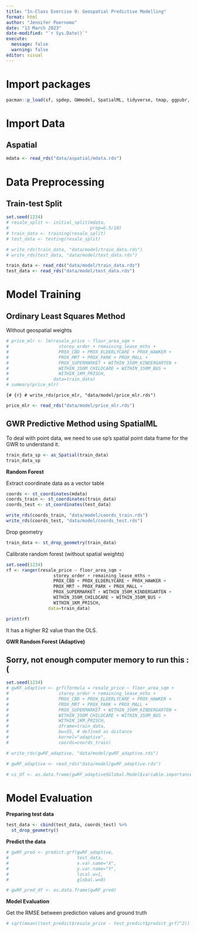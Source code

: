 ```yaml
---
title: "In-Class Exercise 9: Geospatial Predictive Modelling"
format: html
author: "Jennifer Poernomo"
date: "13 March 2023"
date-modified: "`r Sys.Date()`"
execute: 
  message: false
  warning: false
editor: visual
---
```


# Import packages

```r
pacman::p_load(sf, spdep, GWmodel, SpatialML, tidyverse, tmap, ggpubr, olsrr, devtools, rsample)
```

# Import Data

## Aspatial

```r
mdata <- read_rds("data/aspatial/mdata.rds")
```

# Data Preprocessing

## Train-test Split

```r
set.seed(1234)
# resale_split <- initial_split(mdata,
#                               prop=6.5/10)
# train_data <- training(resale_split)
# test_data <- testing(resale_split)
```

```r
# write_rds(train_data, "data/model/train_data.rds")
# write_rds(test_data, "data/model/test_data.rds")
```

```r
train_data <- read_rds("data/model/train_data.rds")
test_data <- read_rds("data/model/test_data.rds")
```

# Model Training

## Ordinary Least Squares Method

Without geospatial weights

```r
# price_mlr <- lm(resale_price ~ floor_area_sqm +
#                   storey_order + remaining_lease_mths +
#                   PROX_CBD + PROX_ELDERLYCARE + PROX_HAWKER +
#                   PROX_MRT + PROX_PARK + PROX_MALL +
#                   PROX_SUPERMARKET + WITHIN_350M_KINDERGARTEN +
#                   WITHIN_350M_CHILDCARE + WITHIN_350M_BUS +
#                   WITHIN_1KM_PRISCH,
#                 data=train_data)
# summary(price_mlr)
```

```{# {r}
# write_rds(price_mlr, "data/model/price_mlr.rds")
```

```r
price_mlr <- read_rds("data/model/price_mlr.rds")
```

## GWR Predictive Method using SpatialML

To deal with point data, we need to use sp's spatial point data frame for the GWR to understand it.

```r
train_data_sp <- as_Spatial(train_data)
train_data_sp
```

**Random Forest**

Extract coordinate data as a vector table

```r
coords <- st_coordinates(mdata)
coords_train <- st_coordinates(train_data)
coords_test <- st_coordinates(test_data)
```

```r
write_rds(coords_train, "data/model/coords_train.rds")
write_rds(coords_test, "data/model/coords_test.rds")
```

Drop geometry

```r
train_data <- st_drop_geometry(train_data)
```

Calibrate random forest (without spatial weights)

```r
set.seed(1234)
rf <- ranger(resale_price ~ floor_area_sqm +
                  storey_order + remaining_lease_mths +
                  PROX_CBD + PROX_ELDERLYCARE + PROX_HAWKER +
                  PROX_MRT + PROX_PARK + PROX_MALL +
                  PROX_SUPERMARKET + WITHIN_350M_KINDERGARTEN +
                  WITHIN_350M_CHILDCARE + WITHIN_350M_BUS +
                  WITHIN_1KM_PRISCH,
                data=train_data)
```

```r
print(rf)
```

It has a higher R2 value than the OLS.

**GWR Random Forest (Adaptive)**

::: callout-warning
## Sorry, not enough computer memory to run this :(
:::

```r
set.seed(1234)
# gwRF_adaptive <- grf(formula = resale_price ~ floor_area_sqm +
#                   storey_order + remaining_lease_mths +
#                   PROX_CBD + PROX_ELDERLYCARE + PROX_HAWKER +
#                   PROX_MRT + PROX_PARK + PROX_MALL +
#                   PROX_SUPERMARKET + WITHIN_350M_KINDERGARTEN +
#                   WITHIN_350M_CHILDCARE + WITHIN_350M_BUS +
#                   WITHIN_1KM_PRISCH,
#                   dframe=train_data,
#                   bw=55, # defined as distance
#                   kernel="adaptive",
#                   coords=coords_train)
```

```r
# write_rds(gwRF_adaptive, "data/model/gwRF_adaptive.rds")
```

```r
# gwRF_adaptive <- read_rds("data/model/gwRF_adaptive.rds")
```

```r
# vi_df <- as.data.frame(gwRF_adaptive$Global.Model$variable.importance)
```

# Model Evaluation

**Preparing test data**

```r
test_data <- cbind(test_data, coords_test) %>% 
  st_drop_geometry()
```

**Predict the data**

```r
# gwRF_pred <- predict.grf(gwRF_adaptive,
#                          test_data,
#                          x.var.name="X",
#                          y.var.name="Y",
#                          local.w=1,
#                          global.w=0)
```

```r
# gwRF_pred_df <- as.data.frame(gwRF_pred)
```

**Model Evaluation**

Get the RMSE between prediction values and ground truth

```r
# sqrt(mean((test_predict$resale_price - test_predict$predict_grf)^2))
```
